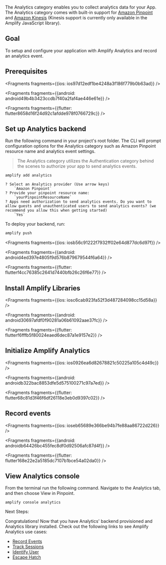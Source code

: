 The Analytics category enables you to collect analytics data for your App. The Analytics category comes with built-in support for [Amazon Pinpoint](https://aws.amazon.com/pinpoint) and [Amazon Kinesis](https://aws.amazon.com/kinesis) (Kinesis support is currently only available in the Amplify JavaScript library).

## Goal

To setup and configure your application with Amplify Analytics and record an analytics event.

## Prerequisites




<Fragments fragments={{ios: ios97d12edf1be4248a3f186f779b0b63ad}} />



<Fragments fragments={{android: android49b4b3423ccdb7f40a2faf4ae446e61e}} />



<Fragments fragments={{flutter: flutter8658d16f24d92c1afdde978f0766729c}} />

## Set up Analytics backend

Run the following command in your project's root folder. The CLI will prompt configuration options for the Analytics category such as Amazon Pinpoint resource name and analytics event settings.

> The Analytics category utilizes the Authentication category behind the scenes to authorize your app to send analytics events.

```bash
amplify add analytics
```

```console
? Select an Analytics provider (Use arrow keys)
    `Amazon Pinpoint`
? Provide your pinpoint resource name: 
    `yourPinpointResourceName`
? Apps need authorization to send analytics events. Do you want to allow guests and unauthenticated users to send analytics events? (we recommend you allow this when getting started) 
    `Yes`
```

To deploy your backend, run:

```bash
amplify push
```




<Fragments fragments={{ios: iosb56c91222f7932ff02e64d877dc6d97f}} />



<Fragments fragments={{android: android4ed397e4805f9d576b879679544f6a64}} />



<Fragments fragments={{flutter: flutterf4cc76385c2641d7440bfb26c26f6e77}} />

## Install Amplify Libraries




<Fragments fragments={{ios: iosc6cab923fa52f3d487284098cc15d58a}} />



<Fragments fragments={{android: android30697afdf0f90281a06b61092aae37fc}} />



<Fragments fragments={{flutter: flutterf6fffb5f80024eaed6dec87a1e9157e2}} />

## Initialize Amplify Analytics




<Fragments fragments={{ios: ios0926ea6d82678821c50225a105c4d49c}} />



<Fragments fragments={{android: androidb322bac8853dfe5d575100271c97a7ed}} />



<Fragments fragments={{flutter: flutter68c81d3f46f6df26118e3eb0d9397c02}} />

## Record events




<Fragments fragments={{ios: ioseb65689e366be94b7fe88aa86722d226}} />



<Fragments fragments={{android: androidb64426bc455fec8df0d92506afc87d4f}} />



<Fragments fragments={{flutter: flutter168e22e2a5185dc7107b1bce54a02da0}} />

## View Analytics console

From the terminal run the following command. Navigate to the Analytics tab, and then choose View in Pinpoint.

```console
amplify console analytics
```

Next Steps:

Congratulations! Now that you have Analytics' backend provisioned and Analytics library installed.  Check out the following links to see Amplify Analytics use cases:

* [Record Events](/lib/analytics/record)
* [Track Sessions](/lib/analytics/autotrack)
* [Identify User](/lib/analytics/identifyuser)
* [Escape Hatch](/lib/analytics/escapehatch)